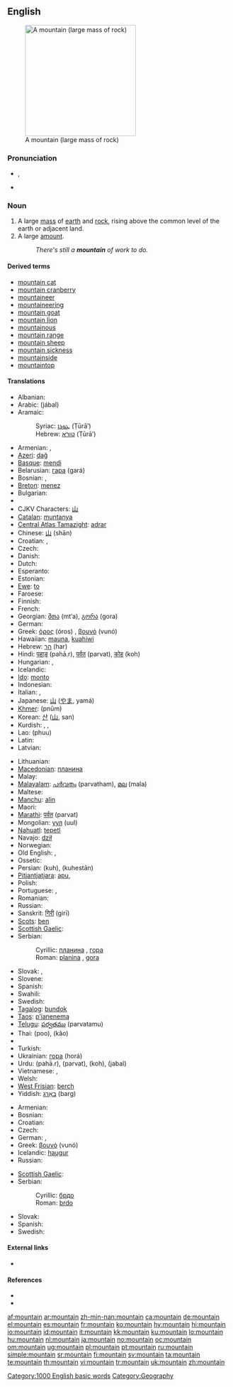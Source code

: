 ==English==
[[Image:Winter_sun_on_Norwegian_mountain.jpg|thumb|right|250px|A mountain (large mass of rock)]]

===Pronunciation===
* {{a|UK}} {{IPA|/ˈmaʊn.tɪn/}}, {{SAMPA|/"maUn.tIn/}}
* {{audio|en-us-mountain.ogg|Audio (US)}}

===Noun===
{{en-noun}}

# A large [[mass]] of [[earth]] and [[rock]], rising above the common level of the earth or adjacent land.
# A large [[amount]].
#: ''There's still a '''mountain''' of work to do.''

====Derived terms====
* [[mountain cat]]
* [[mountain cranberry]]
* [[mountaineer]]
* [[mountaineering]]
* [[mountain goat]]
* [[mountain lion]]
* [[mountainous]]
* [[mountain range]]
* [[mountain sheep]]
* [[mountain sickness]]
* [[mountainside]]
* [[mountaintop]]

====Translations====
{{trans-top|large mass of earth and rock}}
* Albanian: {{t+|sq|mal|m|xs=Albanian}}
* Arabic: {{Arab|[[جبل|جَبَلٌ]]}} (jábal) {{m}}
* Aramaic:
*: Syriac: [[ܛܘܪܐ]] (Ṭūrā’) {{m}}
*: Hebrew: [[טורא]] (Ṭūrā’) {{m}}
* Armenian: {{t|hy|լեռ|sc=Armn|tr=leṙ}}, {{t|hy|սար|sc=Armn|tr=sar}}
* [[Azeri]]: [[dağ]]
* [[Basque]]: [[mendi]]
* Belarusian: [[гара]] (gará) {{f}}
* Bosnian: {{t-|bs|planina|f}}, {{t-|bs|gora|f}}
* [[Breton]]: [[menez]] {{m}}
* Bulgarian: {{t+|bg|планина|f|tr=planina|sc=Cyrl}}
* {{trreq|Burmese}}
* CJKV Characters: [[山]]
* [[Catalan]]: [[muntanya]] {{f}}
* [[Central Atlas Tamazight]]: [[adrar]] {{m}}
* Chinese: [[山]] (shān)
* Croatian: {{t-|hr|planina|f}}, {{t-|hr|gora|f}}
* Czech: {{t+|cs|hora|f}}
* Danish: {{t+|da|bjerg|n}}
* Dutch: {{t+|nl|berg|m}}
* Esperanto: {{t-|eo|monto|xs=Esperanto}}
* Estonian: {{t-|et|mägi}}
* [[Ewe]]: [[to]] {{n}}
* Faroese: {{t-|fo|fjall|n|xs=Faroese}}
* Finnish: {{t+|fi|vuori}}
* French: {{t+|fr|montagne|f}}
* Georgian: [[მთა]] (mt‘a), [[გორა]] (gora)
* German: {{t+|de|Berg|m}}
* Greek: [[όρος]] (óros) {{n}}, [[βουνό]] (vunó) {{n}}
* Hawaiian: [[mauna]], [[kuahiwi]]
* Hebrew: [[הר]] (har)
* Hindi: [[पहाड़]] (pahā.r), [[पर्वत]] (parvat), [[कोह]] (koh)
* Hungarian: {{t+|hu|hegy}}, {{t+|hu|hegység|p}}
* Icelandic: {{t+|is|fjall|n}}
* [[Ido]]: [[monto]]
* Indonesian: {{t+|id|gunung|xs=Indonesian}}
* Italian: {{t+|it|montagna|f}}, {{t+|it|monte|m}}
* Japanese: [[山]] ([[やま]], yamá)
* [[Khmer]]: {{Khmr|[[ភ្នំ]]}} (pnŭm)
* Korean: [[산]] ([[山]], san)
* Kurdish: {{KUchar|[[شاخ]]}}, {{KUchar|[[چیا]]}}, {{KUchar|[[کێو]]}}
* Lao: {{Laoo|[[ພູ]]}} (phuu)
* Latin: {{t+|la|mons|m}}
* Latvian: {{t|lv|kalns}}
{{trans-mid}}
* Lithuanian: {{t+|lt|kalnas|m|xs=Lithuanian}}
* [[Macedonian]]: [[планина]] {{f}}
* Malay: {{t-|ms|gunung|xs=Malay}}
* [[Malayalam]]: [[പര്‍വതം]] (parvatham), [[മല]] (mala)
* Maltese: {{t-|mt|muntanja|f|xs=Maltese}}
* [[Manchu]]: [[alin]]
* Maori: {{t-|mi|maunga|xs=Maori}}
* [[Marathi]]: [[पर्वत]] (parvat)
* Mongolian: [[уул]] (uul)
* [[Nahuatl]]: [[tepetl]]
* Navajo: [[dził]]
* Norwegian: {{t+|no|fjell|n}}
* Old English: {{t-|ang|beorg|m|xs=Old English}}, {{t-|ang|munt|xs=Old English}}
* Ossetic: {{t|os|хох|tr=xox}}
* Persian: {{fa-Arab|[[کوه]]}} (kuh), {{fa-Arab|[[کوهستان]]}} (kuhestān)
* [[Pitjantjatjara]]: [[apu]], {{unicode|[[puḻi]]}}
* Polish: {{t+|pl|góra|f}}
* Portuguese: {{t+|pt|montanha|f}}, {{t+|pt|monte|m}}
* Romanian: {{t+|ro|munte|m}}
* Russian: {{t+|ru|гора|f|tr=gorá|sc=Cyrl}}
* Sanskrit: [[गिरी]] (girī) {{g|Sanskrit}}
* [[Scots]]: [[ben#Scots|ben]]
* [[Scottish Gaelic]]: {{t-|gd|beinn|f|xs=Scottish Gaelic}}
* Serbian:
*: Cyrillic: [[планина#Serbian|планина]] {{f}}, [[гора#Serbian|гора]] {{f}}
*: Roman: [[planina#Serbian|planina]] {{f}}, [[gora#Serbian|gora]] {{f}}
* Slovak: {{t-|sk|hora|f}}, {{t-|sk|vrch|m}}
* Slovene: {{t+|sl|gora|f}}
* Spanish: {{t+|es|montaña|f}}
* Swahili: {{t+|sw|mlima|xs=Swahili}}
* Swedish: {{t+|sv|berg|n}}
* [[Tagalog]]: [[bundok]]
* [[Taos]]: [[p’íanenemą]]
* [[Telugu]]: [[పర్వతము]] (parvatamu)
* Thai: {{Thai|[[ภู]]}} (poo), {{Thai|[[เขา]]}} (kăo)
* {{trreq|Tibetan}}
* Turkish: {{t+|tr|dağ}}
* Ukrainian: [[гора]] (horá) {{f}}
* Urdu: {{ur-Arab|[[پہاڑ]]}} (pahā.r), {{ur-Arab|[[پروت]]}} (parvat), {{ur-Arab|[[کوہ]]}} (koh), {{ur-Arab|[[حبل]]}} (jabal)
* Vietnamese: {{t+|vi|núi|xs=Vietnamese}}, {{t+|vi|sơn|xs=Vietnamese}}
* Welsh: {{t-|cy|mynydd|xs=Welsh}}
* [[West Frisian]]: [[berch]]
* Yiddish: [[באַרג]] (barg) {{m}}
{{trans-bottom}}

{{trans-top|large amount}}
* Armenian: {{t|hy|խուրձ|sc=Armn|tr=xurj}}
* Bosnian: {{t-|bs|brdo|n}}
* Croatian: {{t+|hr|brdo|n}}
* Czech: {{t+|cs|kopa|f}}
* German: {{t+|de|Berg|m}}, {{t+|de|Haufen|m}}
* Greek: [[βουνό]] (vunó) {{n}}
* Icelandic: [[haugur]] {{m}}
* Russian: {{t+|ru|куча|f|tr=kúča|sc=Cyrl}}
{{trans-mid}}
* [[Scottish Gaelic]]: {{t-|gd|tòrr|m|xs=Scottish Gaelic}}
* Serbian:
*: Cyrillic: [[брдо]] {{n}}
*: Roman: [[brdo]] {{n}}
* Slovak: {{t-|sk|kopec|m}}
* Spanish: {{t+|es|montón|m}}
* Swedish: {{t+|sv|berg|n}}
{{trans-bottom}}

====External links====
* {{pedialite}}

====References====
* {{R:Century 1911}}
* {{R:Webster 1913}}

[[Category:1000 English basic words]]
[[Category:Geography]]

[[af:mountain]]
[[ar:mountain]]
[[zh-min-nan:mountain]]
[[ca:mountain]]
[[de:mountain]]
[[el:mountain]]
[[es:mountain]]
[[fr:mountain]]
[[ko:mountain]]
[[hy:mountain]]
[[hi:mountain]]
[[io:mountain]]
[[id:mountain]]
[[it:mountain]]
[[kk:mountain]]
[[ku:mountain]]
[[lo:mountain]]
[[hu:mountain]]
[[nl:mountain]]
[[ja:mountain]]
[[no:mountain]]
[[oc:mountain]]
[[om:mountain]]
[[ug:mountain]]
[[pl:mountain]]
[[pt:mountain]]
[[ru:mountain]]
[[simple:mountain]]
[[sr:mountain]]
[[fi:mountain]]
[[sv:mountain]]
[[ta:mountain]]
[[te:mountain]]
[[th:mountain]]
[[vi:mountain]]
[[tr:mountain]]
[[uk:mountain]]
[[zh:mountain]]